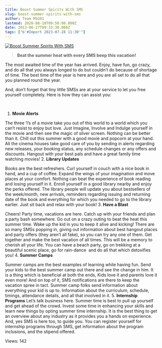```yaml
---
title: Boost Summer Spirits With SMS
slug: boost-summer-spirits-with-sms
author: Team MSG91
lastmod: 2020-08-18T09:50:00.000Z
date: 2013-06-27T09:33:30.000Z
tags: ["b'#Import 2023-07-28 11:30'"]
---
```


[![Boost Summer Spirits With SMS](https://images-msg91.s3.ap-south-1.amazonaws.com/content/images/wordpress/2013/06/Summer-Time-With-SMS.jpg)](https://msg91.com/guide/why-email-marketing-can-be-tedious-for-you/ "Boost Summer Spirits With SMS")

> **Beat the summer heat with every SMS beep this vacation!**
> 
> 


The most awaited time of the year has arrived. Enjoy, have fun, go crazy, and do all that you always longed to do but couldn’t do because of shortage of time. The best time of the year is here and you are all set to do all that you planned round the year.


And, don’t forget that tiny little SMSs are at your service to let you free yourself completely. Here is how they can assist you:  

 


1. **Movie Alerts**  

The three ‘I’s of a movie take you out of this world to a world which you can’t resist to enjoy but love. Just Imagine, Involve and Indulge yourself in the movie and then see the magic of silver screen. Nothing can be better than it. Chill out this summer with a good movie and popcorn at your hand. All the cinema houses take good care of you by sending in alerts regarding new releases, your booking status, any schedule changes or any offers and discounts. Hangout with your best pals and have a great family time watching movies!
2. **Library Updates**  

Books are the best refreshers. Curl yourself in couch with a nice book in hand, and a cup of coffee. Expand the wings of your imagination and move places at your comfort. Nothing can beat the experience of book reading and losing yourself in it. Enroll yourself in a good library nearby and enjoy the perks offered. The library people will update you about bestsellers of the week/month, new arrivals, reminders regarding issuing and returning date of the book and everything for which you needed to go to the library earlier. Just sit back and relax with your book!
3. **Have a Blast**  

Cheers! Party time, vacations are here. Catch up with your friends and plan a party bash somewhere. Go out on a crazy outing to beat the heat this summer time. Wake up the kid in you to keep it alive and kicking! There are so many SMSs popping in, giving out information about best hangout places and party offers (they aren’t all fake), so you can try any one of them. Get together and make the best vacation of all times. This will be a memory to cherish all your life. You can have a beach party, go on trekking at a beautiful scenic place, go for rain-dance  and do all that which detoxifies you!
4. **Summer Camps**  

Summer camps are the best examples of learning while having fun. Send your kids to the best summer camp out there and see the change in him. It is a thing which is beneficial at both the ends, Kids love it and parents love it even more! And on top of it, SMS notifications are there to keep the vacation spree in tact. Summer camp folks send information about everything your kid is up to. Information about the curriculum, schedule, timings, attendance details, and all that involved in it.
5. **Internship Programs**
Let’s talk business here. Summer time is best to pull up yourself and get ahead of the crowd. Invest some time in enhancing your skills and learn new things by opting summer time internship. It is the best thing to get an overview about any industry as it provides you a hands on experience. And, yes SMS is here too, to guide you. You can register yourself for internship programs through SMS, get information about the program inclusions, and the stipend offered.


 Views: 142


